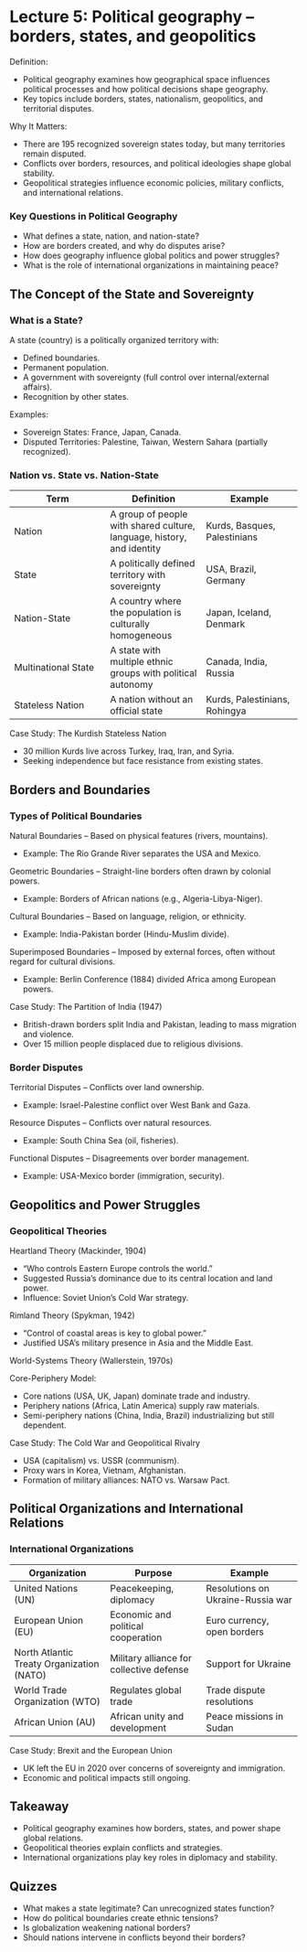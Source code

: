 # Lecture 5: Political geography – borders, states, and geopolitics

Definition:

-   Political geography examines how geographical space influences political processes and how political decisions shape geography.
-   Key topics include borders, states, nationalism, geopolitics, and territorial disputes.

Why It Matters:

-   There are 195 recognized sovereign states today, but many territories remain disputed.
-   Conflicts over borders, resources, and political ideologies shape global stability.
-   Geopolitical strategies influence economic policies, military conflicts, and international relations.

### Key Questions in Political Geography

-   What defines a state, nation, and nation-state?
-   How are borders created, and why do disputes arise?
-   How does geography influence global politics and power struggles?
-   What is the role of international organizations in maintaining peace?

## The Concept of the State and Sovereignty

### What is a State?

A state (country) is a politically organized territory with:

-   Defined boundaries.
-   Permanent population.
-   A government with sovereignty (full control over internal/external affairs).
-   Recognition by other states.

Examples:

-   Sovereign States: France, Japan, Canada.
-   Disputed Territories: Palestine, Taiwan, Western Sahara (partially recognized).

### Nation vs. State vs. Nation-State

| Term | Definition | Example |
|------------------------|------------------------|------------------------|
| Nation | A group of people with shared culture, language, history, and identity | Kurds, Basques, Palestinians |
| State | A politically defined territory with sovereignty | USA, Brazil, Germany |
| Nation-State | A country where the population is culturally homogeneous | Japan, Iceland, Denmark |
| Multinational State | A state with multiple ethnic groups with political autonomy | Canada, India, Russia |
| Stateless Nation | A nation without an official state | Kurds, Palestinians, Rohingya |

Case Study: The Kurdish Stateless Nation

-   30 million Kurds live across Turkey, Iraq, Iran, and Syria.
-   Seeking independence but face resistance from existing states.

## Borders and Boundaries

### Types of Political Boundaries

Natural Boundaries – Based on physical features (rivers, mountains).

-   Example: The Rio Grande River separates the USA and Mexico.

Geometric Boundaries – Straight-line borders often drawn by colonial powers.

-   Example: Borders of African nations (e.g., Algeria-Libya-Niger).

Cultural Boundaries – Based on language, religion, or ethnicity.

-   Example: India-Pakistan border (Hindu-Muslim divide).

Superimposed Boundaries – Imposed by external forces, often without regard for cultural divisions.

-   Example: Berlin Conference (1884) divided Africa among European powers.

Case Study: The Partition of India (1947)

-   British-drawn borders split India and Pakistan, leading to mass migration and violence.
-   Over 15 million people displaced due to religious divisions.

### Border Disputes

Territorial Disputes – Conflicts over land ownership.

-   Example: Israel-Palestine conflict over West Bank and Gaza.

Resource Disputes – Conflicts over natural resources.

-   Example: South China Sea (oil, fisheries).

Functional Disputes – Disagreements over border management.

-   Example: USA-Mexico border (immigration, security).

## Geopolitics and Power Struggles

### Geopolitical Theories

Heartland Theory (Mackinder, 1904)

-   "Who controls Eastern Europe controls the world."
-   Suggested Russia’s dominance due to its central location and land power.
-   Influence: Soviet Union’s Cold War strategy.

Rimland Theory (Spykman, 1942)

-   "Control of coastal areas is key to global power."
-   Justified USA’s military presence in Asia and the Middle East.

World-Systems Theory (Wallerstein, 1970s)

Core-Periphery Model:

-   Core nations (USA, UK, Japan) dominate trade and industry.
-   Periphery nations (Africa, Latin America) supply raw materials.
-   Semi-periphery nations (China, India, Brazil) industrializing but still dependent.

Case Study: The Cold War and Geopolitical Rivalry

-   USA (capitalism) vs. USSR (communism).
-   Proxy wars in Korea, Vietnam, Afghanistan.
-   Formation of military alliances: NATO vs. Warsaw Pact.

## Political Organizations and International Relations

### International Organizations

| Organization | Purpose | Example |
|----|----|----|
| United Nations (UN) | Peacekeeping, diplomacy | Resolutions on Ukraine-Russia war |
| European Union (EU) | Economic and political cooperation | Euro currency, open borders |
| North Atlantic Treaty Organization (NATO) | Military alliance for collective defense | Support for Ukraine |
| World Trade Organization (WTO) | Regulates global trade | Trade dispute resolutions |
| African Union (AU) | African unity and development | Peace missions in Sudan |

Case Study: Brexit and the European Union

- UK left the EU in 2020 over concerns of sovereignty and immigration.
- Economic and political impacts still ongoing.

## Takeaway

- Political geography examines how borders, states, and power shape global relations.
- Geopolitical theories explain conflicts and strategies.
- International organizations play key roles in diplomacy and stability.

## Quizzes

- What makes a state legitimate? Can unrecognized states function?
- How do political boundaries create ethnic tensions?
- Is globalization weakening national borders?
- Should nations intervene in conflicts beyond their borders?